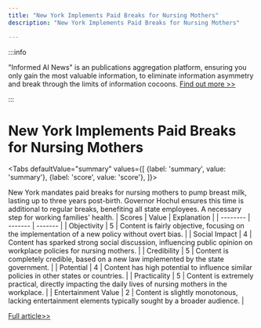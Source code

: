 ```yaml
---
title: "New York Implements Paid Breaks for Nursing Mothers"
description: "New York Implements Paid Breaks for Nursing Mothers"

---
```



:::info

"Informed AI News" is an publications aggregation platform, ensuring you only gain the most valuable information, to eliminate information asymmetry and break through the limits of information cocoons.  [Find out more >>](/)

:::

# New York Implements Paid Breaks for Nursing Mothers


<Tabs
	defaultValue="summary"
	values={[
	{label: 'summary', value: 'summary'},
	{label: 'score', value: 'score'},
]}>
<TabItem value="summary">


New York mandates paid breaks for nursing mothers to pump breast milk, lasting up to three years post-birth. Governor Hochul ensures this time is additional to regular breaks, benefiting all state employees. A necessary step for working families' health.
</TabItem>
<TabItem value="score">
	| Scores     | Value   | Explanation |
	| -------- | ------- | ------- |
	| Objectivity  | 5    | Content is fairly objective, focusing on the implementation of a new policy without overt bias.    |
	| Social Impact | 4     | Content has sparked strong social discussion, influencing public opinion on workplace policies for nursing mothers.    |
	| Credibility    | 5    | Content is completely credible, based on a new law implemented by the state government.    |
	| Potential    | 4    | Content has high potential to influence similar policies in other states or countries.    |
	| Practicality    | 5    | Content is extremely practical, directly impacting the daily lives of nursing mothers in the workplace.    |
	| Entertainment Value    | 2    | Content is slightly monotonous, lacking entertainment elements typically sought by a broader audience.    |
</TabItem>
</Tabs>

[Full article>>](https://apnews.com/article/pump-breast-milk-new-york-worker-mom-134d96b074ea703a766d735fa95c7a2d)
